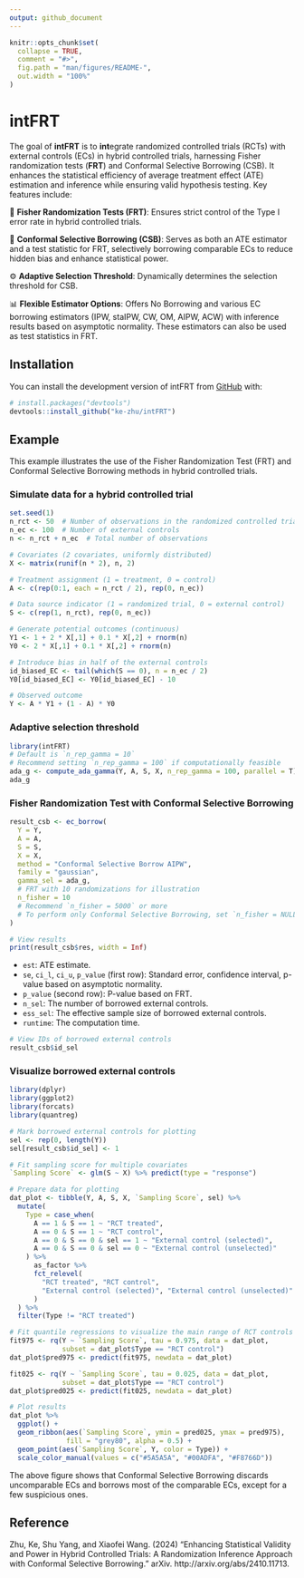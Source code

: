 ```yaml
---
output: github_document
---
```


<!-- README.md is generated from README.Rmd. Please edit that file -->

```r
knitr::opts_chunk$set(
  collapse = TRUE,
  comment = "#>",
  fig.path = "man/figures/README-",
  out.width = "100%"
)
```

# intFRT

<!-- badges: start -->
<!-- badges: end -->

The goal of **intFRT** is to **int**egrate randomized controlled trials (RCTs) with external controls (ECs) in hybrid controlled trials, harnessing Fisher randomization tests (**FRT**) and Conformal Selective Borrowing (CSB). It enhances the statistical efficiency of average treatment effect (ATE) estimation and inference while ensuring valid hypothesis testing. Key features include:

🎲 **Fisher Randomization Tests (FRT)**: Ensures strict control of the Type I error rate in hybrid controlled trials.

🧲 **Conformal Selective Borrowing (CSB)**: Serves as both an ATE estimator and a test statistic for FRT, selectively borrowing comparable ECs to reduce hidden bias and enhance statistical power.

⚙️ **Adaptive Selection Threshold**: Dynamically determines the selection threshold for CSB.

📊 **Flexible Estimator Options**: Offers No Borrowing and various EC borrowing estimators (IPW, staIPW, CW, OM, AIPW, ACW) with inference results based on asymptotic normality. These estimators can also be used as test statistics in FRT.



## Installation

You can install the development version of intFRT from [GitHub](https://github.com/) with:

```r
# install.packages("devtools")
devtools::install_github("ke-zhu/intFRT")
```

## Example

This example illustrates the use of the Fisher Randomization Test (FRT) and Conformal Selective Borrowing methods in hybrid controlled trials.

### Simulate data for a hybrid controlled trial

```r
set.seed(1)
n_rct <- 50  # Number of observations in the randomized controlled trial
n_ec <- 100  # Number of external controls
n <- n_rct + n_ec  # Total number of observations

# Covariates (2 covariates, uniformly distributed)
X <- matrix(runif(n * 2), n, 2)

# Treatment assignment (1 = treatment, 0 = control)
A <- c(rep(0:1, each = n_rct / 2), rep(0, n_ec))

# Data source indicator (1 = randomized trial, 0 = external control)
S <- c(rep(1, n_rct), rep(0, n_ec))

# Generate potential outcomes (continuous)
Y1 <- 1 + 2 * X[,1] + 0.1 * X[,2] + rnorm(n)
Y0 <- 2 * X[,1] + 0.1 * X[,2] + rnorm(n)

# Introduce bias in half of the external controls
id_biased_EC <- tail(which(S == 0), n = n_ec / 2)
Y0[id_biased_EC] <- Y0[id_biased_EC] - 10

# Observed outcome
Y <- A * Y1 + (1 - A) * Y0
```


### Adaptive selection threshold

```r
library(intFRT)
# Default is `n_rep_gamma = 10`
# Recommend setting `n_rep_gamma = 100` if computationally feasible
ada_g <- compute_ada_gamma(Y, A, S, X, n_rep_gamma = 100, parallel = T) 
ada_g
```


### Fisher Randomization Test with Conformal Selective Borrowing

```r
result_csb <- ec_borrow(
  Y = Y,
  A = A,
  S = S,
  X = X,
  method = "Conformal Selective Borrow AIPW",
  family = "gaussian",
  gamma_sel = ada_g,
  # FRT with 10 randomizations for illustration
  n_fisher = 10
  # Recommend `n_fisher = 5000` or more
  # To perform only Conformal Selective Borrowing, set `n_fisher = NULL`
)

# View results
print(result_csb$res, width = Inf)
```

- `est`: ATE estimate.
- `se`, `ci_l`, `ci_u`, `p_value` (first row): Standard error, confidence interval, p-value based on asymptotic normality.
- `p_value` (second row): P-value based on FRT.
- `n_sel`: The number of borrowed external controls.
- `ess_sel`: The effective sample size of borrowed external controls.
- `runtime`: The computation time.

```r
# View IDs of borrowed external controls
result_csb$id_sel
```


### Visualize borrowed external controls

```r
library(dplyr)
library(ggplot2)
library(forcats)
library(quantreg)

# Mark borrowed external controls for plotting
sel <- rep(0, length(Y))
sel[result_csb$id_sel] <- 1

# Fit sampling score for multiple covariates 
`Sampling Score` <- glm(S ~ X) %>% predict(type = "response")

# Prepare data for plotting
dat_plot <- tibble(Y, A, S, X, `Sampling Score`, sel) %>% 
  mutate(
    Type = case_when(
      A == 1 & S == 1 ~ "RCT treated",
      A == 0 & S == 1 ~ "RCT control",
      A == 0 & S == 0 & sel == 1 ~ "External control (selected)",
      A == 0 & S == 0 & sel == 0 ~ "External control (unselected)"
    ) %>% 
      as_factor %>% 
      fct_relevel(
        "RCT treated", "RCT control", 
        "External control (selected)", "External control (unselected)"
      )
  ) %>% 
  filter(Type != "RCT treated")

# Fit quantile regressions to visualize the main range of RCT controls
fit975 <- rq(Y ~ `Sampling Score`, tau = 0.975, data = dat_plot, 
             subset = dat_plot$Type == "RCT control")
dat_plot$pred975 <- predict(fit975, newdata = dat_plot)

fit025 <- rq(Y ~ `Sampling Score`, tau = 0.025, data = dat_plot, 
             subset = dat_plot$Type == "RCT control")
dat_plot$pred025 <- predict(fit025, newdata = dat_plot)

# Plot results
dat_plot %>% 
  ggplot() +
  geom_ribbon(aes(`Sampling Score`, ymin = pred025, ymax = pred975), 
              fill = "grey80", alpha = 0.5) +
  geom_point(aes(`Sampling Score`, Y, color = Type)) +
  scale_color_manual(values = c("#5A5A5A", "#00ADFA", "#F8766D"))
```

The above figure shows that Conformal Selective Borrowing discards uncomparable ECs and borrows most of the comparable ECs, except for a few suspicious ones.


## Reference

Zhu, Ke, Shu Yang, and Xiaofei Wang. (2024) "Enhancing Statistical Validity and Power in Hybrid Controlled Trials: A Randomization Inference Approach with Conformal Selective Borrowing." arXiv. http://arxiv.org/abs/2410.11713.
